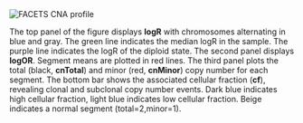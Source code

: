 <br><br>
![FACETS CNA profile](`r pcg_report[['content']][['cna_plot']][['png']]`)
<br>

The top panel of the figure displays __logR__ with chromosomes alternating in blue and gray. The green line indicates the median logR in the sample. The purple line indicates the logR of the diploid state. The second panel displays __logOR__. Segment means are plotted in red lines. The third panel plots the total (black, __cnTotal__) and minor (red, __cnMinor__) copy number for each segment. The bottom bar shows the associated cellular fraction (__cf__), revealing clonal and subclonal copy number events. Dark blue indicates high cellular fraction, light blue indicates low cellular fraction. Beige indicates a normal segment (total=2,minor=1).
